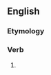 ==English==

===Etymology===
{{suffix|en|affect|eth}}

===Verb===
{{head|en|verb form}}

# {{en-archaic third-person singular of|affect}}